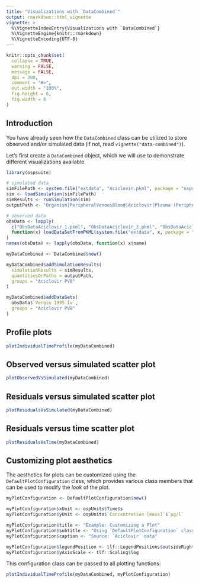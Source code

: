 ```yaml
---
title: "Visualizations with `DataCombined`"
output: rmarkdown::html_vignette
vignette: >
  %\VignetteIndexEntry{Visualizations with `DataCombined`}
  %\VignetteEngine{knitr::rmarkdown}
  %\VignetteEncoding{UTF-8}
---
```


```r
knitr::opts_chunk$set(
  collapse = TRUE,
  warning = FALSE,
  message = FALSE,
  dpi = 300,
  comment = "#>",
  out.width = "100%",
  fig.height = 6,
  fig.width = 8
)
```

## Introduction

You have already seen how the `DataCombined` class can be utilized to store observed and/or simulated data (if not, read `vignette("data-combined")`).

Let's first create a `DataCombined` object, which we will use to demonstrate different visualizations available.

```r
library(ospsuite)

# simulated data
simFilePath <- system.file("extdata", "Aciclovir.pkml", package = "ospsuite")
sim <- loadSimulation(simFilePath)
simResults <- runSimulation(sim)
outputPath <- "Organism|PeripheralVenousBlood|Aciclovir|Plasma (Peripheral Venous Blood)"

# observed data
obsData <- lapply(
  c("ObsDataAciclovir_1.pkml", "ObsDataAciclovir_2.pkml", "ObsDataAciclovir_3.pkml"),
  function(x) loadDataSetFromPKML(system.file("extdata", x, package = "ospsuite"))
)
names(obsData) <- lapply(obsData, function(x) x$name)

myDataCombined <- DataCombined$new()

myDataCombined$addSimulationResults(
  simulationResults = simResults,
  quantitiesOrPaths = outputPath,
  groups = "Aciclovir PVB"
)

myDataCombined$addDataSets(
  obsData$`Vergin 1995.Iv`,
  groups = "Aciclovir PVB"
)
```

## Profile plots

```r
plotIndividualTimeProfile(myDataCombined)
```

## Observed versus simulated scatter plot 

```r
plotObservedVsSimulated(myDataCombined)
```

## Residuals versus simulated scatter plot

```r
plotResidualsVsSimulated(myDataCombined)
```

## Residuals versus time scatter plot

```r
plotResidualsVsTime(myDataCombined)
```

## Customizing plot aesthetics

The aesthetics for plots can be customized using the `DefaultPlotConfiguration` class, which provides various class members that can be used to modify the *look* of the plot.

```r
myPlotConfiguration <- DefaultPlotConfiguration$new()

myPlotConfiguration$xUnit <- ospUnits$Time$s
myPlotConfiguration$yUnit <- ospUnits$`Concentration [mass]`$`µg/l`

myPlotConfiguration$title <- "Example: Customizing a Plot"
myPlotConfiguration$subtitle <- "Using `DefaultPlotConfiguration` class"
myPlotConfiguration$caption <- "Source: `Aciclovir` data"

myPlotConfiguration$legendPosition <- tlf::LegendPositions$outsideRight
myPlotConfiguration$yAxisScale <- tlf::Scaling$log
```

This configuration class can be passed to all plotting functions:

```r
plotIndividualTimeProfile(myDataCombined, myPlotConfiguration)
```
